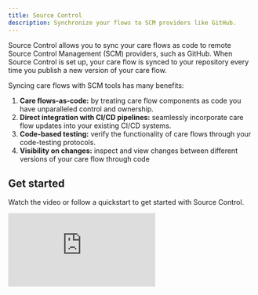 ```yaml
---
title: Source Control
description: Synchronize your flows to SCM providers like GitHub.
---
```


Source Control allows you to sync your care flows as code to remote Source Control Management (SCM) providers, such as GitHub. When Source Control is set up, your care flow is synced to your repository every time you publish a new version of your care flow.

Syncing care flows with SCM tools has many benefits:

1. **Care flows-as-code:** by treating care flow components as code you have unparalleled control and ownership.
2. **Direct integration with CI/CD pipelines:** seamlessly incorporate care flow updates into your existing CI/CD systems.
3. **Code-based testing:** verify the functionality of care flows through your code-testing protocols.
4. **Visibility on changes:** inspect and view changes between different versions of your care flow through code

## Get started

Watch the video or follow a quickstart to get started with Source Control.

<iframe
  className="video"
  src="https://www.youtube.com/embed/mKKOjHreut8?si=1H1RlAp0HoAZKbUd"
  style={{ aspectRatio: '16 / 9', width: '100%' }}
  frameBorder="0"
  allow="accelerometer; autoplay; encrypted-media; gyroscope;"
  allowFullScreen
/>
